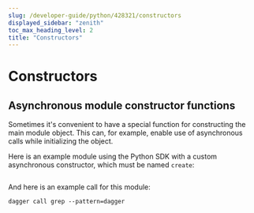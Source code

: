```yaml
---
slug: /developer-guide/python/428321/constructors
displayed_sidebar: "zenith"
toc_max_heading_level: 2
title: "Constructors"
---
```



# Constructors

<PartialExperimentalDocs />

## Asynchronous module constructor functions

Sometimes it's convenient to have a special function for constructing the main module object. This can, for example, enable use of asynchronous calls while initializing the object.

Here is an example module using the Python SDK with a custom asynchronous constructor, which must be named `create`:

```python file=./snippets/constructors/main.py

```

And here is an example call for this module:

```console
dagger call grep --pattern=dagger
```
